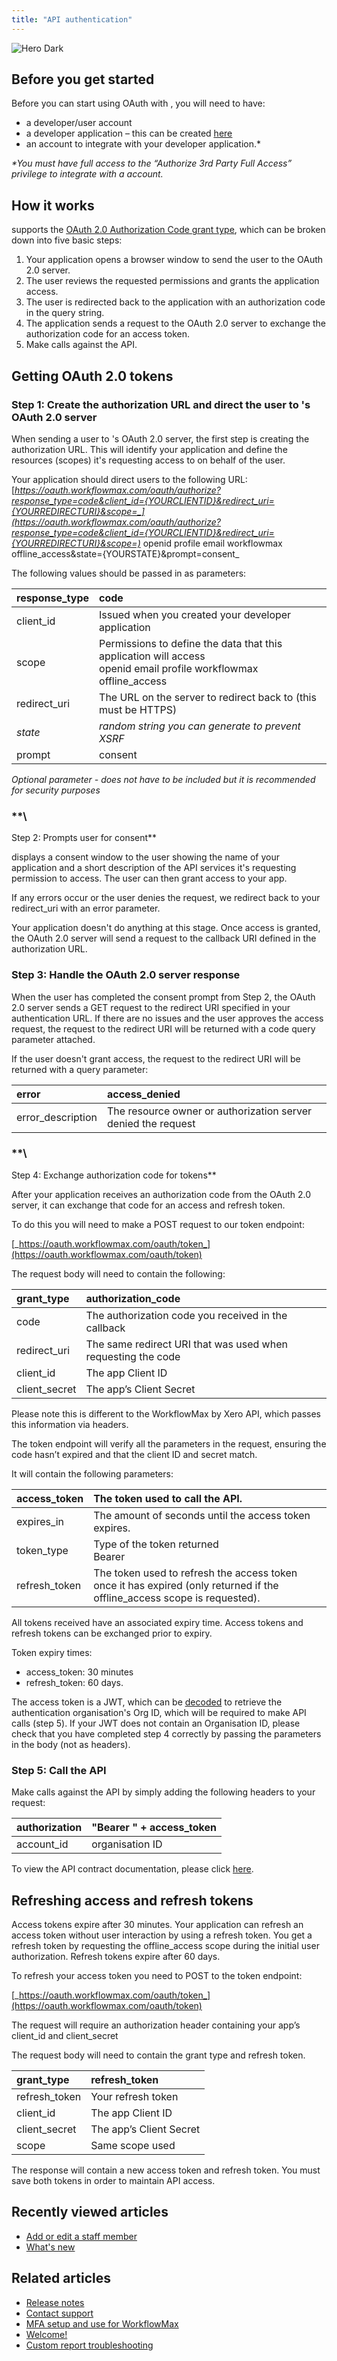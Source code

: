 ```yaml
---
title: "API authentication"
---
```


<img
  className="hidden dark:block"
  src="/images/hero-dark.png"
  alt="Hero Dark"
/>

## **Before you get started**

Before you can start using OAuth with , you will need to have:

- a developer/user account
- a developer application – this can be created [<u>here</u>](https://developer.workflowmax2.com/)
- an account to integrate with your developer application.\*

_\*You must have full access to the “Authorize 3rd Party Full Access” privilege to integrate with a account._

## **How it works**

supports the [<u>OAuth 2.0 Authorization Code grant type</u>](https://developer.okta.com/blog/2018/04/10/oauth-authorization-code-grant-type), which can be broken down into five basic steps:

1. Your application opens a browser window to send the user to the OAuth 2.0 server.
2. The user reviews the requested permissions and grants the application access.
3. The user is redirected back to the application with an authorization code in the query string.
4. The application sends a request to the OAuth 2.0 server to exchange the authorization code for an access token.
5. Make calls against the API.

## **Getting OAuth 2.0 tokens**

### **Step 1: Create the authorization URL and direct the user to 's OAuth 2.0 server**

When sending a user to 's OAuth 2.0 server, the first step is creating the authorization URL. This will identify your application and define the resources (scopes) it's requesting access to on behalf of the user. 

Your application should direct users to the following URL: \
[_https://oauth.workflowmax.com/oauth/authorize?response_type=code&client_id={YOURCLIENTID}&redirect_uri={YOURREDIRECTURI}&scope=_](https://oauth.workflowmax.com/oauth/authorize?response_type=code&client_id={YOURCLIENTID}&redirect_uri={YOURREDIRECTURI}&scope=)_ openid profile email workflowmax offline_access&state={YOURSTATE}&prompt=consent_

The following values should be passed in as parameters:

| response_type | code                                                                                                                   |
| :------------ | :--------------------------------------------------------------------------------------------------------------------- |
| client_id     | Issued when you created your developer application                                                                     |
| scope         | Permissions to define the data that this application will access <br />openid email profile workflowmax offline_access |
| redirect_uri  | The URL on the server to redirect back to (this must be HTTPS)                                                         |
| _state_       | _random string you can generate to prevent XSRF_                                                                       |
| prompt        | consent                                                                                                                |

_Optional parameter - does not have to be included but it is recommended for security purposes_

### **\
Step 2: Prompts user for consent**

displays a consent window to the user showing the name of your application and a short description of the API services it's requesting permission to access. The user can then grant access to your app.

If any errors occur or the user denies the request, we redirect back to your redirect_uri with an error parameter.

Your application doesn't do anything at this stage. Once access is granted, the OAuth 2.0 server will send a request to the callback URI defined in the authorization URL.

### **Step 3: Handle the OAuth 2.0 server response**

When the user has completed the consent prompt from Step 2, the OAuth 2.0 server sends a GET request to the redirect URI specified in your authentication URL. If there are no issues and the user approves the access request, the request to the redirect URI will be returned with a code query parameter attached.

If the user doesn't grant access, the request to the redirect URI will be returned with a query parameter: 

| error             | access_denied                                                 |
| :---------------- | :------------------------------------------------------------ |
| error_description | The resource owner or authorization server denied the request |

### **\
Step 4: Exchange authorization code for tokens**

After your application receives an authorization code from the OAuth 2.0 server, it can exchange that code for an access and refresh token.

To do this you will need to make a POST request to our token endpoint:

[_https://oauth.workflowmax.com/oauth/token_](https://oauth.workflowmax.com/oauth/token)

The request body will need to contain the following:

| grant_type    | authorization_code                                           |
| :------------ | :----------------------------------------------------------- |
| code          | The authorization code you received in the callback          |
| redirect_uri  | The same redirect URI that was used when requesting the code |
| client_id     | The app Client ID                                            |
| client_secret | The app’s Client Secret                                      |

Please note this is different to the WorkflowMax by Xero API, which passes this information via headers.

The token endpoint will verify all the parameters in the request, ensuring the code hasn’t expired and that the client ID and secret match.

It will contain the following parameters:

| access_token  | The token used to call the API.                                                                                          |
| :------------ | :----------------------------------------------------------------------------------------------------------------------- |
| expires_in    | The amount of seconds until the access token expires.                                                                    |
| token_type    | Type of the token returned <br />Bearer                                                                                  |
| refresh_token | The token used to refresh the access token once it has expired (only returned if the offline_access scope is requested). |

All tokens received have an associated expiry time. Access tokens and refresh tokens can be exchanged prior to expiry.

Token expiry times:

- access_token: 30 minutes
- refresh_token: 60 days.

The access token is a JWT, which can be [<u>decoded</u>](https://jwt.io/) to retrieve the authentication organisation's Org ID, which will be required to make API calls (step 5). If your JWT does not contain an Organisation ID, please check that you have completed step 4 correctly by passing the parameters in the body (not as headers).

### **Step 5: Call the API**

Make calls against the API by simply adding the following headers to your request:

| authorization | "Bearer " \+ access_token |
| :------------ | :------------------------ |
| account_id    | organisation ID           |

To view the API contract documentation, please click [<u>here</u>](https://app.swaggerhub.com/apis/WorkflowMax-BlueRock/WorkflowMax-BlueRock-OpenAPI3/0.1).

## **Refreshing access and refresh tokens**

Access tokens expire after 30 minutes. Your application can refresh an access token without user interaction by using a refresh token. You get a refresh token by requesting the offline_access scope during the initial user authorization. Refresh tokens expire after 60 days.

To refresh your access token you need to POST to the token endpoint:

[_https://oauth.workflowmax.com/oauth/token_](https://oauth.workflowmax.com/oauth/token)

The request will require an authorization header containing your app’s client_id and client_secret

The request body will need to contain the grant type and refresh token.

| grant_type    | refresh_token           |
| :------------ | :---------------------- |
| refresh_token | Your refresh token      |
| client_id     | The app Client ID       |
| client_secret | The app’s Client Secret |
| scope         | Same scope used         |

The response will contain a new access token and refresh token. You must save both tokens in order to maintain API access.

## **Recently viewed articles**

- [Add or edit a staff member](https://support.workflowmax.com/hc/en-us/articles/24773535682969-Add-or-edit-a-staff-member)
- [What's new](https://support.workflowmax.com/hc/en-us/articles/25686264504985-What-s-new)

## **Related articles**

- [Release notes](https://support.workflowmax.com/hc/en-us/related/click?data=BAh7CjobZGVzdGluYXRpb25fYXJ0aWNsZV9pZGwrCBlnL49cFzoYcmVmZXJyZXJfYXJ0aWNsZV9pZGwrCBkY2P4mGjoLbG9jYWxlSSIKZW4tdXMGOgZFVDoIdXJsSSI0L2hjL2VuLXVzL2FydGljbGVzLzI1Njg2MzA2Njc4NTUzLVJlbGVhc2Utbm90ZXMGOwhUOglyYW5raQY%3D--348540897ea39afd2389953a86e112d6a633897a)
- [Contact support](https://support.workflowmax.com/hc/en-us/related/click?data=BAh7CjobZGVzdGluYXRpb25fYXJ0aWNsZV9pZGwrCJmYQd2vFzoYcmVmZXJyZXJfYXJ0aWNsZV9pZGwrCBkY2P4mGjoLbG9jYWxlSSIKZW4tdXMGOgZFVDoIdXJsSSI2L2hjL2VuLXVzL2FydGljbGVzLzI2MDQ0MDk4Nzc5Mjg5LUNvbnRhY3Qtc3VwcG9ydAY7CFQ6CXJhbmtpBw%3D%3D--3e4e3dcdaa886170012a426fb4450e02043a8be9)
- [MFA setup and use for WorkflowMax](https://support.workflowmax.com/hc/en-us/related/click?data=BAh7CjobZGVzdGluYXRpb25fYXJ0aWNsZV9pZGwrCBkQD9kqGjoYcmVmZXJyZXJfYXJ0aWNsZV9pZGwrCBkY2P4mGjoLbG9jYWxlSSIKZW4tdXMGOgZFVDoIdXJsSSJIL2hjL2VuLXVzL2FydGljbGVzLzI4NzcxMzMyNTkxNjQxLU1GQS1zZXR1cC1hbmQtdXNlLWZvci1Xb3JrZmxvd01heAY7CFQ6CXJhbmtpCA%3D%3D--af911d6f31785cf412819bb7f626cd599609611a)
- [Welcome\!](https://support.workflowmax.com/hc/en-us/related/click?data=BAh7CjobZGVzdGluYXRpb25fYXJ0aWNsZV9pZGwrCJnFTX9cFzoYcmVmZXJyZXJfYXJ0aWNsZV9pZGwrCBkY2P4mGjoLbG9jYWxlSSIKZW4tdXMGOgZFVDoIdXJsSSIuL2hjL2VuLXVzL2FydGljbGVzLzI1Njg2MDQwMjMzMzY5LVdlbGNvbWUGOwhUOglyYW5raQk%3D--8eba2eac6dd44da2e943b0f951acb9977d7ec6e5)
- [Custom report troubleshooting](https://support.workflowmax.com/hc/en-us/related/click?data=BAh7CjobZGVzdGluYXRpb25fYXJ0aWNsZV9pZGwrCBnkCu3vHjoYcmVmZXJyZXJfYXJ0aWNsZV9pZGwrCBkY2P4mGjoLbG9jYWxlSSIKZW4tdXMGOgZFVDoIdXJsSSJEL2hjL2VuLXVzL2FydGljbGVzLzM0MDE1ODIyOTMwOTY5LUN1c3RvbS1yZXBvcnQtdHJvdWJsZXNob290aW5nBjsIVDoJcmFua2kK--199607c702d995bc5ddf2f09853227cf503af28e)

## 